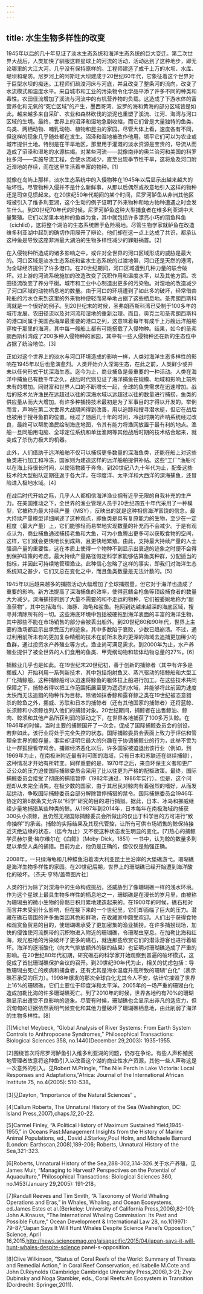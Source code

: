 ```yaml
---
---
---
```

title: 水生生物多样性的改变
---




1945年以后的几十年见证了淡水生态系统和海洋生态系统的巨大变迁。第二次世界大战后，人类加快了驯服这颗星球上的河流的活动，活动达到了这种地步，即无论哪里的大江大河，几乎没有保持原样的。工程师建造了成千上万的水坝、水库、堤坝和堤防。尼罗河上的阿斯旺大坝建成于20世纪60年代，它象征着这个世界对于巨型水坝的痴迷。工程师们疏浚河床与河底，并且改变了整条河的流向，改变了水流模式和温度水平。来自城市和工业的污染物令化学品平添了许多不同的种类和毒性。农田径流增加了溪流与河流中的有机营养物的负载。这造成了下游水体的富营养化和无氧的“死亡区域”的产生，墨西哥湾、波罗的海和黄海的部分区域皆是如此。越来越多来自采矿、农业和森林砍伐的淤泥也重塑了溪流、江河、海湾与河口区域的生境。最终，世界上的沼泽和湿地急剧收缩，而它们曾是大量独特的鱼类、鸟类、两栖动物、哺乳动物、植物和昆虫的家园。尽管大体上看，速度各有不同，但这样的现象几乎随处都在发生。沼泽和湿地被改作他用，填平它们可以为农业或城市提供土地。特别是在干旱地区，那里用于灌溉的淡水资源是宝贵的，导流从而造成了沼泽和湿地的水源枯竭。对某些河流——就像南非的奥兰治河和美国的科罗拉多河——实施导流工程，会使水流减少，直至出现季节性干旱，这将危及河口附近湿地的存续，而在这里生活着丰富的物种。[1]

就像在岛屿上那样，淡水生态系统中的入侵物种在1945年以后显示出越来越大的破坏性。尽管物种入侵并不是什么新鲜事，从那以后偶然或故意地引入这样的物种还是司空见惯起来。在20世纪50年代期间的某个时间，尼罗河鲈鱼从非洲其他区域被引入了维多利亚湖，这个生动的例子证明了外来物种和地方物种遭遇之时会发生什么。到20世纪70年代的时候，尼罗河鲈鱼这种大型捕食者在维多利亚湖中大量繁殖。它们以湖里本地种的鱼类为食，其中就包括许多漂亮小巧的丽鱼科鱼（cichlid），这将整个湖泊的生态系统置于危险境地。尽管生物学家就鲈鱼在改造维多利亚湖中起到的确切作用展开了辩论，他们却在这一点上达成了共识，都承认这种鱼是导致这座非洲最大湖泊的生物多样性减少的罪魁祸首。[2]

在入侵物种所造成的诸多影响之中，或许对全世界的河口区域形成的威胁是最大的。河口区域是淡水生态系统和盐水生态系统的过渡地带，河口还是天然的港湾，为全球经济提供了许多港口。在20世纪期间，河口区域遭到几种力量的联合破坏。对上游的河流系统施加的改造改变了沉积作用和温度水平，以及其他方面。农田径流改变了养分平衡。城市和工业中心制造出更多的污染物。对湿地的改造减少了河口区域的动物栖息地的数量。由于河口的环境遭到了如此多的破坏，经常借由轮船的污水仓来到这里的外来物种便轻而易举地占据了这些栖息地。圣弗朗西斯科湾就是一个很好的例子。到20世纪末的时候，圣弗朗西斯科湾已受制于100多年的城市发展、农田径流以及对河流和湿地的重新治理。而且，奥克兰和圣弗朗西斯科的港口同属于美国西海岸最重要的港口之列，这意味着每年有成千上万艘远洋船舶穿梭于那里的海湾，其中每一艘船上都有可能搭载了入侵物种。结果，如今的圣弗朗西斯科湾成了200多种入侵物种的家园，其中有一些入侵物种还在新的生态位中占据了统治地位。[3]

正如对这个世界上的淡水与河口环境造成的影响一样，人类对海洋生态多样性的影响在1945年以后也愈演愈烈。人类开始介入深海生态，在此之前，人类鲜少或并未以任何形式干扰深海生态。迄今为止，商业捕鱼是最重要的一种活动。人类在海洋中捕鱼已有数千年之久，战后时代则见证了海洋捕鱼在规模、地域和影响上前所未有的增加。同财富和世界人口的不断增长一起，全球的鱼类需求在迅速增加。战后的技术允许渔民在远超过以往的深海水域以远超过以往的数量进行捕捞，鱼类的供应量从而大大增加。有许多种捕捞技术最初是为了军事目的才得以开发的。举例而言，声呐在第二次世界大战期间得到改善，用以追踪和搜寻潜水艇，但它在战后也被用于搜寻鱼群的位置。经过了随后几十年的时间，冷战时期的声呐系统经过改良，最终可以帮助渔民绘制海底地图，令其有能力将渔网放置于最有利的地点。渔船一旦同船用电脑、全球定位系统和单丝渔网等其他战后时期的技术结合起来，就变成了杀伤力极大的机器。

此外，人们借助于远洋船舶不仅可以捕捞更多数量的深海鱼类，还能在船上对这些鱼类进行加工和冷冻，国家则为建造这样的远洋船舶提供补贴。这些“工厂”渔船可以在海上待很长时间，以使猎物疲于奔命。到20世纪八九十年代为止，配备这些技术的大型船队定期往返于各大洋，在印度洋、太平洋和大西洋的深海捕鱼，还冒险进入极地水域。[4]

在战后时代开始之际，几乎人人都相信海洋渔业拥有近乎无限的自我补充的生产力。在美国推动之下，全世界的渔业管理人员于20世纪四五十年代采用了一种模型，它被称为最大持续产量（MSY），反映出的就是这种相信海洋富饶的信念。最大持续产量模型详细阐述了这种观点，即鱼类是具有复原能力的生物，至少在一定程度（最大产量）上，它们能够轻而易举地实现数量的补充而不会减少。于是有观点认为，商业捕鱼通过捕捞老鱼和大鱼，可为小鱼腾出更多可以获取食物的空间，这样，它们就会更快地长到成熟，且更快地繁殖。由此，支持最大持续产量的人士强调产量的重要性，这在本质上使得一个物种不到显示出衰退的迹象之时便不会得到保护政策的考虑。最大持续产量路径假定科学家能够估算鱼类种群，分配适当的指标，并因此可持续地管理渔业。此种信心忽略了这样的事实，即我们对海洋生态系统知之甚少，它们又总在变化之中，而且鱼类数量是无法计数的。[5]

1945年以后越来越多的捕捞活动大幅增加了全球捕捞量，但它对于海洋也造成了重要的影响。新方法提高了深海捕鱼的效率，使得蓝鳍金枪鱼等顶级捕食者的数量大为减少。深海捕捞抓到了大量不需要的和不走运的物种，它们被委婉地称为“副渔获物”，其中包括海鸟、海豚、海龟和鲨鱼。拖网到达越来越深的海底区域，搜寻并清除所有的一切。这些海底环境中包括被硬拖到海洋表面的丰富的海洋生物，其中那些不能在市场销售的部分会被丢出船外。到20世纪80和90年代，世界上主要的渔场都显示出承受压力的迹象，其中多数陷于衰败，少数已趋崩溃。不过，通过利用前所未有的更加复杂精细的技术在前所未及的更深的海域去追捕更加稀少的鱼群，通过投资水产养殖业等方式，渔业尚可满足需求。到2000年为止，水产养殖业提供了被全世界的人们食用的鱼类、甲壳纲动物和软体动物总量的27%。[6]

捕鲸业几乎也是如此。在19世纪末20世纪初，善于创新的捕鲸者（其中有许多是挪威人）开始利用一系列新技术，其中包括炮射鱼叉、蒸汽驱动的猎鲸船和大型工厂化捕鲸船，这种捕鲸船可以迅速将鲸鱼的躯体拉上船进行加工。在这些技术共同保障之下，捕鲸者得以把工作范围拓展至更为遥远的水域，并能够将此前因为速度太快而无法追猎的物种作为目标。除诸如抹香鲸和露脊鲸之类在19世纪被恣意猎杀的鲸鱼之外，挪威、苏联和日本的捕鲸者（还有其他国家的捕鲸者）还将蓝鲸、长须鲸和小须鲸也列入他们的捕猎对象。20世纪期间，捕鲸者在出售鲸油、鲸肉、鲸须和其他产品所获利润的驱动之下，在世界各地捕获了100多万头鲸。在1946年的时候，当时主要的捕鲸国开了一次会，促成了国际捕鲸委员会的创设，若非如此，该行业将处于完全失控的状态。国际捕鲸委员会表面上致力于评估和管理全世界的鲸存量，事实却证明它最大的兴趣在于协调捕鲸业的行为，此举不啻为让一群狐狸看守鸡舍。捕鲸经济恶化以后，许多国家被迫退出该行业（例如，到1969年为止，在南极洲附近最有利可图的海域，只有日本和苏联还在继续捕鲸），这种情况才开始有所转变。同样重要的是，1970年之后，来自环保主义者和更广泛公众的压力迫使国际捕鲸委员会采用了比以往更为严格的配额政策。最终，国际捕鲸委员会接受了彻底的捕猎暂停（1982年通过，1986年实行）。但是，这个问题却从未完全消失。在极少数的国家，由于其居民对鲸肉有着强烈的嗜好，从而发起运动，争取国际捕鲸委员会部分解除暂停捕猎的禁令。国际捕鲸委员会1946年协定的第8款条文允许以“科学”研究的目的进行捕猎。据此，日本、冰岛和挪威继续少量地捕猎某些种类的鲸。从1987年到2014年，日本每年在南极海域约捕获300头小须鲸，且仍然无视国际捕鲸委员会所做出的仅出于科学目的方可进行“致命抽样”的承诺。捕鲸的实际结果及其现代管控，让所有可供市场销售的鲸保持接近灭绝边缘的状态，（迄今为止）又不使这种状态发生明显的变化。[7]热心的捕鲸学员赫尔曼·梅尔维尔在《白鲸》（Moby-Dick，1851）一书中，认为鲸的数量多到足以承受人类的捕猎。目前为止，他仍是正确的，但仅仅是勉强正确。

2008年，一只绿海龟和几种鲽鱼沿着澳大利亚昆士兰沿岸的大堡礁游弋。珊瑚礁是海洋生物多样性的家园。在20世纪后期，世界上的珊瑚礁已经开始遭到海洋酸化的破坏。（杰夫·亨特/盖蒂图片社）



人类的行为除了对深海中的生命构成挑战，还威胁到了像珊瑚礁一样的浅水环境。作为这个星球上最具生物多样性的栖息地之一，珊瑚礁是在漫长的岁月里，由被称为珊瑚虫的微小生物的骨骼日积月累地建造起来的。在1900年的时候，礁石相对而言并未受到什么影响，但在接下来的一个世纪里，它们却面临了巨大的压力。潜藏在礁石周围的许多鱼类因其色彩鲜艳，在收藏家中颇受欢迎。人们出于获得食物和观赏鱼贸易的目的，使珊瑚礁承受了更加密集的渔业捕捞。在许多捕捞现场，加快的侵蚀使河流携带的沉积物进入附近的珊瑚礁，令珊瑚虫窒息。在加勒比海和红海，观光胜地的污染破坏了更多的礁石，就连那些欣赏它们的潜泳游客也进行着破坏。海洋的逐渐酸化（向大气排放额外的碳的结果）也证明对珊瑚礁造成了严重的影响。在20世纪80年代初期，研究礁石的科学家开始观察到普遍的破坏模式，这促成了首批珊瑚礁保护会议的召开。到20世纪90年代为止，相关的忧虑包括：导致珊瑚虫死亡的疾病和捕食者，还有尤其是海水温度升高所致的珊瑚“白化”（表示礁石承受的压力）。1998年爆发的那次全球白化尤其令人不安，估计它摧毁了世界上16%的珊瑚礁，它们主要位于印度洋和太平洋。2005年的一场严重的珊瑚白化造成加勒比海的许多珊瑚礁死亡。到了2010年的时候，世界各地约有70%的珊瑚礁显示出遭受不良影响的迹象。尽管有时候，珊瑚礁也会显示出非凡的适应力，但沉甸甸的证据依然表明气候变化和其他力量破坏了珊瑚礁栖息地，由此削弱了海洋的生物多样性。[8]

[1]Michel Meybeck, “Global Analysis of River Systems: From Earth System Controls to Anthropocene Syndromes,” Philosophical Transactions: Biological Sciences 358, no.1440(December 29,2003): 1935-1955.



[2]围绕首次将尼罗河鲈鱼引入维多利亚湖的问题，仍存在争论。有些人声称殖民地管理者故意将这种鱼引入以改善这个湖的商业性水产资源，其他一些人声称这是一次意外的引入。见Robert M.Pringle, “The Nile Perch in Lake Victoria: Local Responses and Adaptations,”Africa: Journal of the International African Institute 75, no.4(2005): 510-538。



[3]见Dayton, “Importance of the Natural Sciences” 。



[4]Callum Roberts, The Unnatural History of the Sea (Washington, DC: Island Press,2007),chaps.12,20-22.



[5]Carmel Finley, “A Political History of Maximum Sustained Yield,1945-1955,” in Oceans Past:Management Insights from the History of Marine Animal Populations, ed., David J.Starkey,Poul Holm, and Michaele Barnard (London: Earthscan,2008),189-206; Roberts, Unnatural History of the Sea,321-323.



[6]Roberts, Unnatural History of the Sea,288-302,314-326.关于水产养殖，见James Muir, “Managing to Harvest? Perspectives on the Potential of Aquaculture,” Philosophical Transactions: Biological Sciences 360, no.1453(January 29,2005): 191-218。



[7]Randall Reeves and Tim Smith, “A Taxonomy of World Whaling Operations and Eras,” in Whales, Whaling, and Ocean Ecosystems, ed.James Estes et al.(Berkeley: University of California Press,2006),82-101; John A.Knauss, “The International Whaling Commission: Its Past and Possible Future,” Ocean Development & International Law 28, no.1(1997): 79-87;“Japan Says It Will Hunt Whales Despite Science Panel’s Opposition,” Science, April 16,2015,http://news.sciencemag.org/aisapacific/2015/04/japan-says-it-will-hunt-whales-despite-science panel-s-opposition.



[8]Clive Wilkinson, “Status of Coral Reefs of the World: Summary of Threats and Remedial Action,” in Coral Reef Conservation, ed.Isabelle M.Cote and John D.Reynolds (Cambridge:Cambridge University Press,2006),3-21; Zvy Dubinsky and Noga Stambler, eds., Coral Reefs:An Ecosystem in Transition (Dordrecht: Springer,2011).